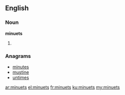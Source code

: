 ==English==

===Noun===
'''minuets'''

# {{plural of|minuet}}

===Anagrams===
* [[minutes#English|minutes]]
* [[mustine#English|mustine]]
* [[untimes#English|untimes]]

[[ar:minuets]]
[[el:minuets]]
[[fr:minuets]]
[[ku:minuets]]
[[my:minuets]]